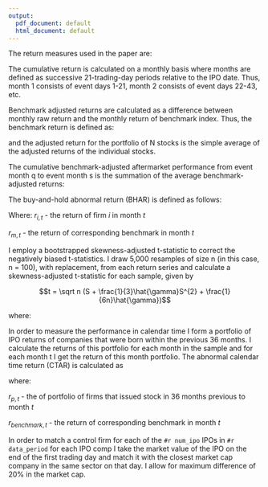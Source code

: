 ```yaml
---
output:
  pdf_document: default
  html_document: default
---
```

\subsection{Returns calculation}

The return measures used in the paper are:

\begin{itemize}
  \item
  Cumulative average adjusted returns (CAR)
  \item
  Buy and hold abnormal returns (BHAR)
  \item
  Calendar time abnormal returns (CTAR)
\end{itemize}


\subsubsection{CAR}

The cumulative return is calculated on a monthly basis where months are defined as successive 21-trading-day periods relative to the IPO date. Thus, month 1 consists of event days 1-21, month 2 consists of event days 22-43, etc.

Benchmark adjusted returns are calculated as a difference between monthly raw
return and the monthly return of benchmark index.
Thus, the benchmark return is defined as:

\begin{equation*}
  ar_{i,t} = r_{i,t} - r_{benchmark,t}
\end{equation*}

and the adjusted return for the portfolio of N stocks is the simple average
of the adjusted returns of the individual stocks.

\begin{equation*}
  AR_{t} = \frac{1}{N} \sum_{i = 1}^{N}ar_{i,t}
\end{equation*}


The cumulative benchmark-adjusted aftermarket performance from event
month q to event month s is the summation of the average benchmark-adjusted returns:

\begin{equation*}
  CAR_{q,s} = \sum_{t = q}^{s}AR_{t}
\end{equation*}

\subsubsection{BHAR}

The buy-and-hold abnormal return (BHAR) is defined as follows:

\begin{equation*}
  BHAR_{i,T} = \left[\prod_{t = 1}^{T}(1 + r_{i,t}) - 1\right] - \left[\prod_{t = 1}^{T}(1 + r_{m,t}) - 1\right]= \left[\frac{P_{i,T}}{P_{i,1}} - 1\right] - \left[\frac{P_{m,T}}{P_{m,1}} - 1\right]
\end{equation*}

Where:
$r_{i,t}$ - the return of firm $i$ in month $t$

$r_{m,t}$ - the return of corresponding benchmark in month $t$

\subsubsection{Statistical significance}

I employ a bootstrapped skewness-adjusted t-statistic to correct the
negatively biased t-statistics. I draw 5,000 resamples of size
n (in this case, n = 100), with replacement, from each return series
and calculate a skewness-adjusted t-statistic for each sample, given by

$$t = \sqrt n (S + \frac{1}{3}\hat{\gamma}S^{2} + \frac{1}{6n}\hat{\gamma})$$

where:

\begin{equation*}
  S = \frac{\bar{AR}}{\sigma(AR)}
\end{equation*}

\begin{equation*}
  \hat{\gamma} = \frac{\sum_{i = 1}^{n} (AR_{it} - \bar{AR_{t}^{3}})}{n\sigma(AR)^{3}}
\end{equation*}

\subsection{CTAR}

In order to measure the performance in calendar time I form a portfolio of IPO returns of companies that were born within the previous 36 months. I calculate the returns of this portfolio for each month in the sample and for
each month t I get the return of this month portfolio. The abnormal
calendar time return (CTAR) is calculated as 

\begin{equation*}
  CTAR_{t} = \sum_{i = 1}^{p}(r_{i,t} - r_{benchmark,t})
\end{equation*}

where: 

$r_{p,t}$ - the of portfolio of firms that issued stock in 36 months previous
to month $t$

$r_{benchmark,t}$ - the return of corresponding benchmark in month $t$


\subsection{Control firms matching procedure}
In order to match a control firm for each of the `#r num_ipo` IPOs in `#r data_period` for each IPO comp I take the market value of the IPO on the end 
of the first trading day and match it with the closest market cap company in the
same sector on that day. I allow for maximum difference of 20% in the market cap.

